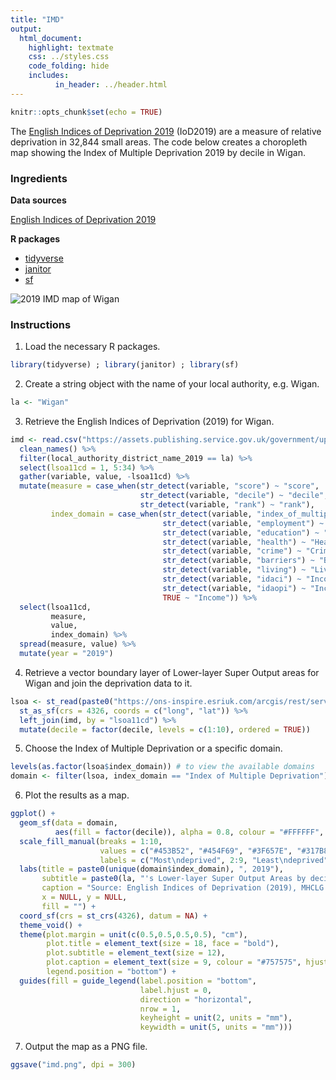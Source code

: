 ```yaml
---
title: "IMD"
output:
  html_document:
    highlight: textmate
    css: ../styles.css
    code_folding: hide
    includes:
          in_header: ../header.html
---
```


```r
knitr::opts_chunk$set(echo = TRUE)
```

The <a href="https://www.gov.uk/government/collections/english-indices-of-deprivation" target="_blank">English Indices of Deprivation 2019</a> (IoD2019) are a measure of relative deprivation in 32,844 small areas. The code below creates a choropleth map showing the Index of Multiple Deprivation 2019 by decile in Wigan.

<h3>Ingredients</h3>  
<div class = "row">

<div class = "col-md-4">
<strong>Data sources</strong>
<p><a href="https://www.gov.uk/government/statistics/english-indices-of-deprivation-2019" target="_blank">English Indices of Deprivation 2019</a></p>
</div>

<div class = "col-md-4">
<strong>R packages</strong>
<ul>
  <li><a href="https://cran.r-project.org/web/packages/tidyverse/index.html" target="_blank">tidyverse</a></li>
  <li><a href="https://cran.r-project.org/web/packages/janitor/index.html" target="_blank">janitor</a></li>
  <li><a href="https://cran.r-project.org/web/packages/sf/index.html" target="_blank">sf</a></li>
</ul>
</div>

<div class = "col-md-4 screenshot">
<img src="img/imd.png" alt="2019 IMD map of Wigan">
</div>
</div>

### Instructions

1. Load the necessary R packages.
```r
library(tidyverse) ; library(janitor) ; library(sf)
```

2. Create a string object with the name of your local authority, e.g. Wigan.
```r
la <- "Wigan"
```

3. Retrieve the English Indices of Deprivation (2019) for Wigan.
```r
imd <- read.csv("https://assets.publishing.service.gov.uk/government/uploads/system/uploads/attachment_data/file/833982/File_7_-_All_IoD2019_Scores__Ranks__Deciles_and_Population_Denominators.csv") %>% 
  clean_names() %>% 
  filter(local_authority_district_name_2019 == la) %>% 
  select(lsoa11cd = 1, 5:34) %>% 
  gather(variable, value, -lsoa11cd) %>% 
  mutate(measure = case_when(str_detect(variable, "score") ~ "score", 
                             str_detect(variable, "decile") ~ "decile", 
                             str_detect(variable, "rank") ~ "rank"),
         index_domain = case_when(str_detect(variable, "index_of_multiple_deprivation") ~ "Index of Multiple Deprivation", 
                                  str_detect(variable, "employment") ~ "Employment",
                                  str_detect(variable, "education") ~ "Education, Skills and Training",
                                  str_detect(variable, "health") ~ "Health Deprivation and Disability",
                                  str_detect(variable, "crime") ~ "Crime",
                                  str_detect(variable, "barriers") ~ "Barriers to Housing and Services",
                                  str_detect(variable, "living") ~ "Living Environment",
                                  str_detect(variable, "idaci") ~ "Income Deprivation Affecting Children",
                                  str_detect(variable, "idaopi") ~ "Income Deprivation Affecting Older People",
                                  TRUE ~ "Income")) %>% 
  select(lsoa11cd,
         measure,
         value,
         index_domain) %>% 
  spread(measure, value) %>% 
  mutate(year = "2019")
```

4. Retrieve a vector boundary layer of Lower-layer Super Output areas for Wigan and join the deprivation data to it.
```r
lsoa <- st_read(paste0("https://ons-inspire.esriuk.com/arcgis/rest/services/Census_Boundaries/Lower_Super_Output_Areas_December_2011_Boundaries/MapServer/2/query?where=UPPER(lsoa11nm)%20like%20'%25", URLencode(toupper(la), reserved = TRUE), "%25'&outFields=lsoa11cd,lsoa11nm&outSR=4326&f=geojson")) %>% 
  st_as_sf(crs = 4326, coords = c("long", "lat")) %>% 
  left_join(imd, by = "lsoa11cd") %>% 
  mutate(decile = factor(decile, levels = c(1:10), ordered = TRUE))
```

5. Choose the Index of Multiple Deprivation or a specific domain.
```r
levels(as.factor(lsoa$index_domain)) # to view the available domains
domain <- filter(lsoa, index_domain == "Index of Multiple Deprivation")
```

6. Plot the results as a map.
```r
ggplot() +
  geom_sf(data = domain, 
          aes(fill = factor(decile)), alpha = 0.8, colour = "#FFFFFF", size = 0.2) +
  scale_fill_manual(breaks = 1:10,
                    values = c("#453B52", "#454F69", "#3F657E", "#317B8D", "#239296", "#26A898", "#43BD93", "#6AD189", "#98E37D", "#CAF270"),
                    labels = c("Most\ndeprived", 2:9, "Least\ndeprived")) +
  labs(title = paste0(unique(domain$index_domain), ", 2019"),
       subtitle = paste0(la, "'s Lower-layer Super Output Areas by decile"),
       caption = "Source: English Indices of Deprivation (2019), MHCLG \n Contains Ordnance Survey data © Crown copyright and database right 2019",
       x = NULL, y = NULL,
       fill = "") +
  coord_sf(crs = st_crs(4326), datum = NA) +
  theme_void() +
  theme(plot.margin = unit(c(0.5,0.5,0.5,0.5), "cm"),
        plot.title = element_text(size = 18, face = "bold"),
        plot.subtitle = element_text(size = 12),
        plot.caption = element_text(size = 9, colour = "#757575", hjust = 1, margin = margin(t = 15)),
        legend.position = "bottom") +
  guides(fill = guide_legend(label.position = "bottom", 
                             label.hjust = 0,
                             direction = "horizontal",
                             nrow = 1,
                             keyheight = unit(2, units = "mm"), 
                             keywidth = unit(5, units = "mm")))
```

7. Output the map as a PNG file.
```r
ggsave("imd.png", dpi = 300)
```

<br /><br />
